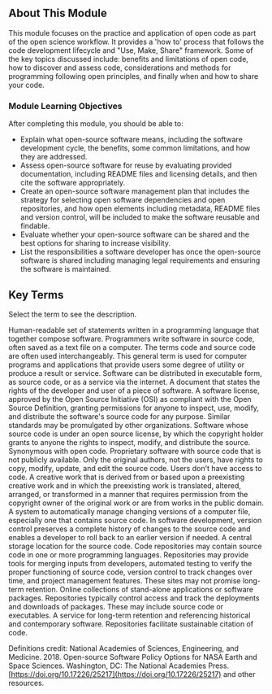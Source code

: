 
<Banner title='OS101 Module 4: Open Code' subTitle='Welcome to Open Science 101: Open Code' bgImage='./images/banners/Module4.png' bgColor='#1d8943' opacity='0.7'/>

## About This Module

This module focuses on the practice and application of open code as part of the open science workflow. It provides a 'how to' process that follows the code development lifecycle and "Use, Make, Share" framework. Some of the key topics discussed include: benefits and limitations of open code, how to discover and assess code, considerations and methods for programming following open principles, and finally when and how to share your code. 

### Module Learning Objectives

After completing this module, you should be able to:

- Explain what open-source software means, including the software development cycle, the benefits, some common limitations, and how they are addressed.
- Assess open-source software for reuse by evaluating provided documentation, including README files and licensing details, and then cite the software appropriately.
- Create an open-source software management plan that includes the strategy for selecting open software dependencies and open repositories, and how open elements including metadata, README files and version control, will be included to make the software reusable and findable.
- Evaluate whether your open-source software can be shared and the best options for sharing to increase visibility.
- List the responsibilities a software developer has once the open-source software is shared including managing legal requirements and ensuring the software is maintained.

## Key Terms

Select the term to see the description.

<Definitions>
  <Definition title='Source Code'>
    Human-readable set of statements written in a programming language that together compose software. Programmers write software in source code, often saved as a text file on a computer. The terms code and source code are often used interchangeably.
  </Definition>
  <Definition title='Software'>
    This general term is used for computer programs and applications that provide users some degree of utility or produce a result or service. Software can be distributed in executable form, as source code, or as a service via the internet.
  </Definition>
  <Definition title='Software License'>
    A document that states the rights of the developer and user of a piece of software.
  </Definition>
  <Definition title='Open-Source License'>
    A software license, approved by the Open Source Initiative (OSI) as compliant with the Open Source Definition, granting permissions for anyone to inspect, use, modify, and distribute the software's source code for any purpose. Similar standards may be promulgated by other organizations.
  </Definition>
  <Definition title='Open-Source Software'>
    Software whose source code is under an open source license, by which the copyright holder grants to anyone the rights to inspect, modify, and distribute the source. Synonymous with open code.
  </Definition>
  <Definition title='Closed-Source Software'>
    Proprietary software with source code that is not publicly available. Only the original authors, not the users, have rights to copy, modify, update, and edit the source code. Users don't have access to code.
  </Definition>
  <Definition title='Derivative Work'>
    A creative work that is derived from or based upon a preexisting creative work and in which the preexisting work is translated, altered, arranged, or transformed in a manner that requires permission from the copyright owner of the original work or are from works in the public domain.
  </Definition>
  <Definition title='Version Control'>
    A system to automatically manage changing versions of a computer file, especially one that contains source code. In software development, version control preserves a complete history of changes to the source code and enables a developer to roll back to an earlier version if needed.
  </Definition>
  <Definition title='Code Repository'>
    A central storage location for the source code. Code repositories may contain source code in one or more programming languages. Repositories may provide tools for merging inputs from developers, automated testing to verify the proper functioning of source code, version control to track changes over time, and project management features. These sites may not promise long-term retention.
  </Definition>
  <Definition title='Software Repository'>
    Online collections of stand-alone applications or software packages. Repositories typically control access and track the deployments and downloads of packages. These may include source code or executables.
  </Definition>
  <Definition title='Long-Term Repository'>
    A service for long-term retention and referencing historical and contemporary software. Repositories facilitate sustainable citation of code.
  </Definition>

</Definitions>

Definitions credit: National Academies of Sciences, Engineering, and Medicine. 2018. Open-source Software Policy Options for NASA Earth and Space Sciences. Washington, DC: The National Academies Press. [https://doi.org/10.17226/25217](https://doi.org/10.17226/25217) and other resources.

<CompletionDocked/>